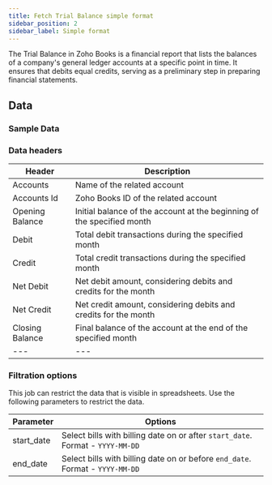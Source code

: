 ```yaml
---
title: Fetch Trial Balance simple format
sidebar_position: 2
sidebar_label: Simple format
---
```


The Trial Balance in Zoho Books is a financial report that lists the balances of a company's general ledger accounts at a specific point in time. It ensures that debits equal credits, serving as a preliminary step in preparing financial statements.

<AddJob
  template="gsheet_zoho_books_simple_get_trial_balance"
/>


## Data

### Sample Data

<Gsheet
  src="https://docs.google.com/spreadsheets/d/1-gX-uq5YrTW-6gQJYM-mNXitEOfJLTiQCvPtV8CR1Yc/edit#gid=74278647"
/>


### Data headers

| Header          | Description                                          |
|-----------------|------------------------------------------------------|
| Accounts        | Name of the related account                           |
| Accounts Id     | Zoho Books ID of the related account                  |
| Opening Balance  | Initial balance of the account at the beginning of the specified month |
| Debit           | Total debit transactions during the specified month |
| Credit          | Total credit transactions during the specified month |
| Net Debit       | Net debit amount, considering debits and credits for the month |
| Net Credit      | Net credit amount, considering debits and credits for the month |
| Closing Balance  | Final balance of the account at the end of the specified month |
| --- | --- |


### Filtration options

This job can restrict the data that is visible in spreadsheets. Use the following parameters to restrict the data.

| Parameter | Options |
|----|----|
| start_date | Select bills with billing date on or after `start_date`. Format - `YYYY-MM-DD` |
| end_date | Select bills with billing date on or before `end_date`. Format - `YYYY-MM-DD` |


<!---
## Others

### Similar jobs

Similar sort of data can be achieved by using get accounting transaction job and filtering it by invoice type. 

### Reports that use this job

Here are some of the report templates that use this job: 
-->